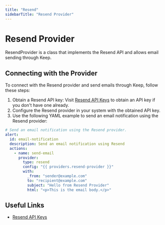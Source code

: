 ```yaml
---
title: "Resend"
sidebarTitle: "Resend Provider"
---
```


# Resend Provider

ResendProvider is a class that implements the Resend API and allows email sending through Keep.

<AutoGeneratedSnippet />

## Connecting with the Provider
To connect with the Resend provider and send emails through Keep, follow these steps:

1. Obtain a Resend API key: Visit [Resend API Keys](https://resend.com/api-keys) to obtain an API key if you don't have one already.
2. Configure the Resend provider in your system with the obtained API key.
3. Use the following YAML example to send an email notification using the Resend provider:

```yaml title=examples/alert_example.yml
# Send an email notification using the Resend provider.
alert:
  id: email-notification
  description: Send an email notification using Resend
  actions:
    - name: send-email
      provider:
        type: resend
        config: "{{ providers.resend-provider }}"
        with:
          _from: "sender@example.com"
          to: "recipient@example.com"
          subject: "Hello from Resend Provider"
          html: "<p>This is the email body.</p>"
```

## Useful Links
- [Resend API Keys](https://resend.com/api-keys)
